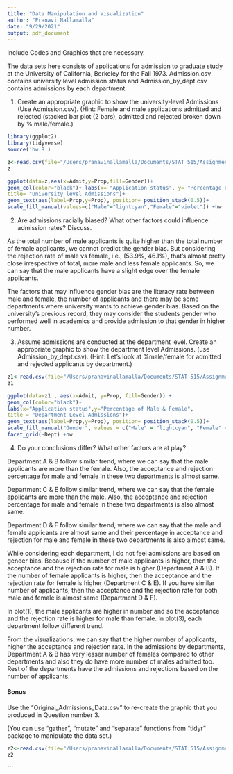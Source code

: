```yaml
---
title: "Data Manipulation and Visualization"
author: "Pranavi Nallamalla"
date: "9/29/2021"
output: pdf_document
---
```


Include Codes and Graphics that are necessary.

The data sets here consists of applications for admission to graduate study at the University of California, Berkeley for the Fall 1973. Admission.csv contains university level admission status and Admission_by_dept.csv contains admissions by each department.

1)  Create an appropriate graphic to show the university-level Admissions (Use Admission.csv). (Hint: Female and male applications admitted and rejected (stacked bar plot (2 bars), admitted and rejected broken down by % male/female.)

```r
library(ggplot2)
library(tidyverse)
source('hw.R')

z<-read.csv(file="/Users/pranavinallamalla/Documents/STAT 515/Assignment1/Assignment1/Admission.csv") 
z

ggplot(data=z,aes(x=Admit,y=Prop,fill=Gender))+
geom_col(color="black")+ labs(x= "Application status", y= "Percentage of Male & Female", 
title= "University level Admissions")+ 
geom_text(aes(label=Prop,y=Prop), position= position_stack(0.5))+
scale_fill_manual(values=c("Male"="lightcyan","Female"="violet")) +hw
```

2)  Are admissions racially biased? What other factors could influence admission rates? Discuss.

As the total number of male applicants is quite higher than the total number of female applicants, we cannot predict the gender bias. But considering the rejection rate of male vs female, i.e., (53.9%, 46.1%), that's almost pretty close irrespective of total, more male and less female applicants. So, we can say that the male applicants have a slight edge over the female applicants.

The factors that may influence gender bias are the literacy rate between male and female, the number of applicants and there may be some departments where university wants to achieve gender bias. Based on the university's previous record, they may consider the students gender who performed well in academics and provide admission to that gender in higher number.

3)  Assume admissions are conducted at the department level. Create an appropriate graphic to show the department level Admissions. (use Admission_by_dept.csv). (Hint: Let's look at %male/female for admitted and rejected applicants by department.)

```r
z1<-read.csv(file="/Users/pranavinallamalla/Documents/STAT 515/Assignment1/Assignment1/Admission_by_dept.csv") 
z1

ggplot(data=z1 , aes(x=Admit, y=Prop, fill=Gender)) +
geom_col(color="black")+
labs(x="Application status",y="Percentage of Male & Female", 
title = "Department Level Admissions")+
geom_text(aes(label=Prop,y=Prop), position= position_stack(0.5))+
scale_fill_manual("Gender", values = c("Male" = "lightcyan", "Female" = "violet"))+
facet_grid(~Dept) +hw
```

4)  Do your conclusions differ? What other factors are at play?

Department A & B follow similar trend, where we can say that the male applicants are more than the female. Also, the acceptance and rejection percentage for male and female in these two departments is almost same.

Department C & E follow similar trend, where we can say that the female applicants are more than the male. Also, the acceptance and rejection percentage for male and female in these two departments is also almost same.

Department D & F follow similar trend, where we can say that the male and female applicants are almost same and their percentage in acceptance and rejection for male and female in these two departments is also almost same.

While considering each department, I do not feel admissions are based on gender bias. Because if the number of male applicants is higher, then the acceptance and the rejection rate for male is higher (Department A & B). If the number of female applicants is higher, then the acceptance and the rejection rate for female is higher (Department C & E). If you have similar number of applicants, then the acceptance and the rejection rate for both male and female is almost same (Department D & F).

In plot(1), the male applicants are higher in number and so the acceptance and the rejection rate is higher for male than female. In plot(3), each department follow different trend.

From the visualizations, we can say that the higher number of applicants, higher the acceptance and rejection rate. In the admissions by departments, Department A & B has very lesser number of females compared to other departments and also they do have more number of males admitted too. Rest of the departments have the admissions and rejections based on the number of applicants.

#### Bonus

Use the "Original_Admissions_Data.csv" to re-create the graphic that you produced in Question number 3.

(You can use "gather", "mutate" and "separate" functions from "tidyr" package to manipulate the data set.)

```r
z2<-read.csv(file="/Users/pranavinallamalla/Documents/STAT 515/Assignment1/Assignment1/Original_Admissions_Data.csv") 
z2
```

\`\`\`

